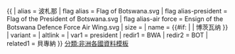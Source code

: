 {{ {{{1<noinclude>|country showdata</noinclude>}}}
| alias = 波札那
| flag alias = Flag of Botswana.svg
| flag alias-president = Flag of the President of Botswana.svg
| flag alias-air force = Ensign of the Botswana Defence Force Air Wing.svg
| size = {{{size|}}}
| name = {{#if: {{{name|}}} | {{{name|}}} | 博茨瓦纳 }}
| variant = {{{variant|}}}
| altlink = {{{altlink|}}}
<noinclude>
| var1 = president
| redir1 = BWA
| redir2 = BOT
| related1 = 貝專納
</noinclude>
}}<noinclude>
[[分類:非洲各國資料模板]]
</noinclude>